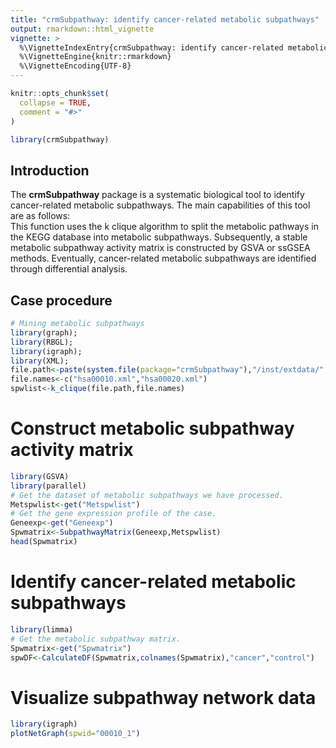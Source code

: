 ---
title: "crmSubpathway: identify cancer-related metabolic subpathways"
output: rmarkdown::html_vignette
vignette: >
  %\VignetteIndexEntry{crmSubpathway: identify cancer-related metabolic subpathways}
  %\VignetteEngine{knitr::rmarkdown}
  %\VignetteEncoding{UTF-8}
---

```{r, include = FALSE}
knitr::opts_chunk$set(
  collapse = TRUE,
  comment = "#>"
)
```

```{r setup}
library(crmSubpathway)
```

## Introduction
The **crmSubpathway** package is a systematic biological tool to identify cancer-related metabolic subpathways. The main capabilities of this tool are as follows:<br/>
This function uses the k clique algorithm to split the metabolic pathways in the KEGG database into metabolic subpathways. Subsequently, a stable metabolic subpathway activity matrix is constructed by GSVA or ssGSEA methods. Eventually, cancer-related metabolic subpathways are identified through differential analysis.

## Case procedure

```{r eval=FALSE, include=FALSE}
# Mining metabolic subpathways
library(graph);
library(RBGL);
library(igraph);
library(XML);
file.path<-paste(system.file(package="crmSubpathway"),"/inst/extdata/",sep="")
file.names<-c("hsa00010.xml","hsa00020.xml")
spwlist<-k_clique(file.path,file.names)
```

# Construct metabolic subpathway activity matrix
```{r message=FALSE, warning=FALSE}
library(GSVA)
library(parallel)
# Get the dataset of metabolic subpathways we have processed.
Metspwlist<-get("Metspwlist")
# Get the gene expression profile of the case.
Geneexp<-get("Geneexp")
Spwmatrix<-SubpathwayMatrix(Geneexp,Metspwlist)
head(Spwmatrix)
```

# Identify cancer-related metabolic subpathways
```{r message=FALSE, warning=FALSE}
library(limma)
# Get the metabolic subpathway matrix.
Spwmatrix<-get("Spwmatrix")
spwDF<-CalculateDF(Spwmatrix,colnames(Spwmatrix),"cancer","control")
```

# Visualize subpathway network data
```{r fig.height=10, fig.width=10, message=FALSE, warning=FALSE}
library(igraph)
plotNetGraph(spwid="00010_1")
```
